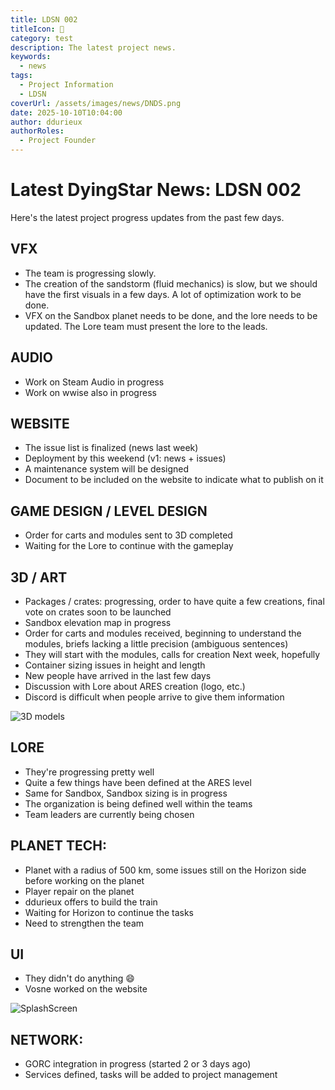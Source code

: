 ```yaml
---
title: LDSN 002
titleIcon: 📰
category: test
description: The latest project news.
keywords:
  - news
tags:
  - Project Information
  - LDSN
coverUrl: /assets/images/news/DNDS.png
date: 2025-10-10T10:04:00
author: ddurieux
authorRoles:
  - Project Founder
---
```


# Latest DyingStar News: LDSN 002

Here's the latest project progress updates from the past few days.

## VFX

- The team is progressing slowly.
- The creation of the sandstorm (fluid mechanics) is slow, but we should have the first visuals in a few days. A lot of optimization work to be done.
- VFX on the Sandbox planet needs to be done, and the lore needs to be updated. The Lore team must present the lore to the leads.

## AUDIO

- Work on Steam Audio in progress
- Work on wwise also in progress

## WEBSITE

- The issue list is finalized (news last week)
- Deployment by this weekend (v1: news + issues)
- A maintenance system will be designed
- Document to be included on the website to indicate what to publish on it

## GAME DESIGN / LEVEL DESIGN

- Order for carts and modules sent to 3D completed
- Waiting for the Lore to continue with the gameplay

## 3D / ART

- Packages / crates: progressing, order to have quite a few creations, final vote on crates soon to be launched
- Sandbox elevation map in progress
- Order for carts and modules received, beginning to understand the modules, briefs lacking a little precision (ambiguous sentences)
- They will start with the modules, calls for creation Next week, hopefully
- Container sizing issues in height and length
- New people have arrived in the last few days
- Discussion with Lore about ARES creation (logo, etc.)
- Discord is difficult when people arrive to give them information

![3D models](/assets/images/news/20251010-3D.png)

## LORE

- They're progressing pretty well
- Quite a few things have been defined at the ARES level
- Same for Sandbox, Sandbox sizing is in progress
- The organization is being defined well within the teams
- Team leaders are currently being chosen

## PLANET TECH:

- Planet with a radius of 500 km, some issues still on the Horizon side before working on the planet
- Player repair on the planet
- ddurieux offers to build the train
- Waiting for Horizon to continue the tasks
- Need to strengthen the team

## UI

- They didn't do anything 😄
- Vosne worked on the website

![SplashScreen](/assets/images/news/20251010-SplashScreen.png)

## NETWORK:

- GORC integration in progress (started 2 or 3 days ago)
- Services defined, tasks will be added to project management
